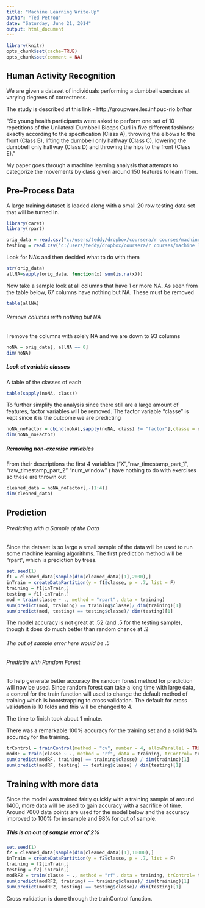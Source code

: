 ```yaml
---
title: "Machine Learning Write-Up"
author: "Ted Petrou"
date: "Saturday, June 21, 2014"
output: html_document
---
```

```r
library(knitr)
opts_chunk$set(cache=TRUE)
opts_chunk$set(comment = NA)
``` 

## Human Activity Recognition

We are given a dataset of individuals performing a dumbbell exercises at varying degrees of correctness. 

The study is described at this link - http://groupware.les.inf.puc-rio.br/har

"Six young health participants were asked to perform one set of 10 repetitions of the Unilateral Dumbbell Biceps Curl in five different fashions: exactly according to the specification (Class A), throwing the elbows to the front (Class B), lifting the dumbbell only halfway (Class C), lowering the dumbbell only halfway (Class D) and throwing the hips to the front (Class E)."

My paper goes through a machine learning analysis that attempts to categorize the movements by class given around 150 features to learn from.

## Pre-Process Data

A large training dataset is loaded along with a small 20 row testing data set that will be turned in.




```r

library(caret)
library(rpart)
```

```r
orig_data = read.csv("c:/users/teddy/dropbox/coursera/r courses/machine learning john hopkins/pml-training.csv")
testing = read.csv("c:/users/teddy/dropbox/coursera/r courses/machine learning john hopkins/pml-testing.csv")
```

Look for NA's and then decided what to do with them



```r

str(orig_data)
allNA=sapply(orig_data, function(x) sum(is.na(x)))
```

Now take a sample look at all columns that have 1 or more NA.
As seen from the table below, 67 columns have nothing but NA. These must be removed

```r
table(allNA)
```
###### Remove columns with nothing but NA

I remove the columns with solely NA and we are down to 93 columns

```r
noNA = orig_data[, allNA == 0]
dim(noNA)
```

##### Look at variable classes

A table of the classes of each

```r
table(sapply(noNA, class))
```

To further simplify the analysis since there still are a large amount of features, factor variables will be removed. The factor variable "classe" is kept since it is the outcome we are predicting

```r
noNA_noFactor = cbind(noNA[,sapply(noNA, class) != "factor"],classe = noNA[,"classe"])
dim(noNA_noFactor)
```

##### Removing non-exercise variables

From their descriptions the first 4 variables ("X","raw_timestamp_part_1", "raw_timestamp_part_2" "num_window" ) have nothing to do with exercises so these are thrown out

```r
cleaned_data = noNA_noFactor[,-(1:4)]
dim(cleaned_data)
```

## Prediction 

###### Predicting with a Sample of the Data

Since the dataset is so large a small sample of the data will be used to run some machine learning algorithms. The first prediction method will be "rpart", which is prediction by trees. 

```r
set.seed(1)
f1 = cleaned_data[sample(dim(cleaned_data)[1],2000),]
inTrain = createDataPartition(y = f1$classe, p = .7, list = F)
training = f1[inTrain,]
testing = f1[-inTrain,]
mod = train(classe ~ ., method = "rpart", data = training)
sum(predict(mod, training) == training$classe)/ dim(training)[1]
sum(predict(mod, testing) == testing$classe)/ dim(testing)[1]
```

The model accuracy is not great at .52 (and .5 for the testing sample), though it does do much better than random chance at .2

###### The out of sample error here would be .5

###### Predictin with Random Forest

To help generate better accuracy the random forest method for prediction will now be used. Since random forest can take a long time with large data, a control for the train function will used to change the default method of training which is bootstrapping to cross validation. The default for cross validation is 10 folds and this will be changed to 4.

The time to finish took about 1 minute.

There was a remarkable 100% accuracy for the training set and a solid 94% accuracy for the training.

```r
trControl = trainControl(method = "cv", number = 4, allowParallel = TRUE)
modRF = train(classe ~ ., method = "rf", data = training, trControl= trControl)
sum(predict(modRF, training) == training$classe) / dim(training)[1]
sum(predict(modRF, testing) == testing$classe) / dim(testing)[1]
```

## Training with more data

Since the model was trained fairly quickly with a training sample of around 1400, more data will be used to gain accuracy with a sacrifice of time. Around 7000 data points are used for the model below and the accuracy improved to 100% for in sample and 98% for out of sample.

##### This is an out of sample error of 2%

```r
set.seed(1)
f2 = cleaned_data[sample(dim(cleaned_data)[1],10000),]
inTrain = createDataPartition(y = f2$classe, p = .7, list = F)
training = f2[inTrain,]
testing = f2[-inTrain,]
modRF2 = train(classe ~ ., method = "rf", data = training, trControl= trControl)
sum(predict(modRF2, training) == training$classe)/ dim(training)[1]
sum(predict(modRF2, testing) == testing$classe)/ dim(testing)[1]
```

Cross validation is done through the trainControl function.